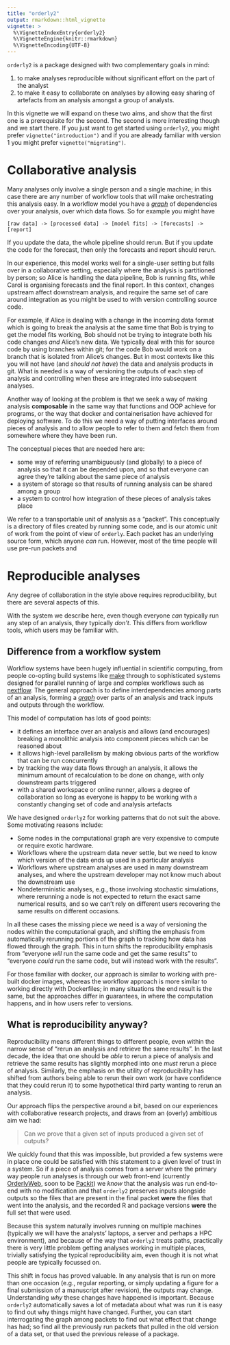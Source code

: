 ```yaml
---
title: "orderly2"
output: rmarkdown::html_vignette
vignette: >
  %\VignetteIndexEntry{orderly2}
  %\VignetteEngine{knitr::rmarkdown}
  %\VignetteEncoding{UTF-8}
---
```


`orderly2` is a package designed with two complementary goals in mind:

1. to make analyses reproducible without significant effort on the part of the analyst
2. to make it easy to collaborate on analyses by allowing easy sharing of artefacts from an analysis amongst a group of analysts.

In this vignette we will expand on these two aims, and show that the first one is a prerequisite for the second. The second is more interesting though and we start there. If you just want to get started using `orderly2`, you might prefer `vignette("introduction")` and if you are already familiar with version 1 you might prefer `vignette("migrating")`.

# Collaborative analysis

Many analyses only involve a single person and a single machine; in this case there are any number of workflow tools that will make orchestrating this analysis easy.  In a workflow model you have a [_graph_](https://en.wikipedia.org/wiki/Directed_acyclic_graph) of dependencies over your analysis, over which data flows. So for example you might have 

```
[raw data] -> [processed data] -> [model fits] -> [forecasts] -> [report]
```

If you update the data, the whole pipeline should rerun.  But if you update the code for the forecast, then only the forecasts and report should rerun.

In our experience, this model works well for a single-user setting but falls over in a collaborative setting, especially where the analysis is partitioned by person; so Alice is handling the data pipeline, Bob is running fits, while Carol is organising forecasts and the final report.  In this context, changes upstream affect downstream analysis, and require the same set of care around integration as you might be used to with version controlling source code.

For example, if Alice is dealing with a change in the incoming data format which is going to break the analysis at the same time that Bob is trying to get the model fits working, Bob should not be trying to integrate both his code changes *and* Alice's new data. We typically deal with this for source code by using branches within git; for the code Bob would work on a branch that is isolated from Alice's changes.  But in most contexts like this you will not have (and _should not have_) the data and analysis products in git.  What is needed is a way of versioning the outputs of each step of analysis and controlling when these are integrated into subsequent analyses.

Another way of looking at the problem is that we seek a way of making analysis **composable** in the same way that functions and OOP achieve for programs, or the way that docker and containerisation have achieved for deploying software.  To do this we need a way of putting interfaces around pieces of analysis and to allow people to refer to them and fetch them from somewhere where they have been run.

The conceptual pieces that are needed here are:

* some way of referring unambiguously (and globally) to a piece of analysis so that it can be depended upon, and so that everyone can agree they're talking about the same piece of analysis
* a system of storage so that results of running analysis can be shared among a group
* a system to control how integration of these pieces of analysis takes place

We refer to a transportable unit of analysis as a "packet". This conceptually is a directory of files created by running some code, and is our atomic unit of work from the point of view of `orderly`.  Each packet has an underlying source form, which anyone *can* run. However, most of the time people will use pre-run packets and 

# Reproducible analyses

Any degree of collaboration in the style above requires reproducibility, but there are several aspects of this.

With the system we describe here, even though everyone *can* typically run any step of an analysis, they typically *don't*. This differs from workflow tools, which users may be familiar with.

## Difference from a workflow system

Workflow systems have been hugely influential in scientific computing, from people co-opting build systems like [make](https://en.wikipedia.org/wiki/Make_(software)) through to sophisticated systems designed for parallel running of large and complex workflows such as [nextflow](https://www.nextflow.io/). The general approach is to define interdependencies among parts of an analysis, forming a [_graph_](https://en.wikipedia.org/wiki/Directed_acyclic_graph) over parts of an analysis and track inputs and outputs through the workflow. 

This model of computation has lots of good points:

* it defines an interface over an analysis and allows (and encourages) breaking a monolithic analysis into component pieces which can be reasoned about
* it allows high-level parallelism by making obvious parts of the workflow that can be run concurrently
* by tracking the way data flows through an analysis, it allows the minimum amount of recalculation to be done on change, with only downstream parts triggered
* with a shared workspace or online runner, allows a degree of collaboration so long as everyone is happy to be working with a constantly changing set of code and analysis artefacts

We have designed `orderly2` for working patterns that do not suit the above. Some motivating reasons include:

* Some nodes in the computational graph are very expensive to compute or require exotic hardware.
* Workflows where the upstream data never settle, but we need to know which version of the data ends up used in a particular analysis
* Workflows where upstream analyses are used in many downstream analyses, and where the upstream developer may not know much about the downstream use
* Nondeterministic analyses, e.g., those involving stochastic simulations, where rerunning a node is not expected to return the exact same numerical results, and so we can't rely on different users recovering the same results on different occasions.

In all these cases the missing piece we need is a way of versioning the nodes within the computational graph, and shifting the emphasis from automatically rerunning portions of the graph to tracking how data has flowed through the graph.  This in turn shifts the reproducibility emphasis from "everyone _will_ run the same code and get the same results" to "everyone _could_ run the same code, but will instead work with the results".

For those familiar with docker, our approach is similar to working with pre-built docker images, whereas the workflow approach is more similar to working directly with Dockerfiles; in many situations the end result is the same, but the approaches differ in guarantees, in where the computation happens, and in how users refer to versions.

## What is reproducibility anyway?

Reproducibility means different things to different people, even within the narrow sense of "rerun an analysis and retrieve the same results".  In the last decade, the idea that one should be *able* to rerun a piece of analysis and retrieve the same results has slightly morphed into one *must* rerun a piece of analysis.  Similarly, the emphasis on the utility of reproducibility has shifted from authors being able to rerun their own work (or have confidence that they could rerun it) to some hypothetical third party wanting to rerun an analysis.

Our approach flips the perspective around a bit, based on our experiences with collaborative research projects, and draws from an (overly) ambitious aim we had:

> Can we prove that a given set of inputs produced a given set of outputs?

We quickly found that this was impossible, but provided a few systems were in place one could be satisfied with this statement to a given level of trust in a system. So if a piece of analysis comes from a server where the primary way people run analyses is through our web front-end (currently [OrderlyWeb](https://github.com/mrc-ide/orderly-web), soon to be [Packit](https://github.com/mrc-ide/packit)) we *know* that the analysis was run end-to-end with no modification and that `orderly2` preserves inputs alongside outputs so the files that are present in the final packet **were** the files that went into the analysis, and the recorded R and package versions **were** the full set that were used. 

Because this system naturally involves running on multiple machines (typically we will have the analysts' laptops, a server and perhaps a HPC environment), and because of the way that `orderly2` treats paths, practically there is very little problem getting analyses working in multiple places, trivially satisfying the typical reproducibility aim, even though it is not what people are typically focussed on.

This shift in focus has proved valuable. In any analysis that is run on more than one occasion (e.g., regular reporting, or simply updating a figure for a final submission of a manuscript after revision), the outputs may change. Understanding *why* these changes have happened is important. Because `orderly2` automatically saves a lot of metadata about what was run it is easy to find out why things might have changed.  Further, you can start interrogating the graph among packets to find out what effect that change has had; so find all the previously run packets that pulled in the old version of a data set, or that used the previous release of a package.
